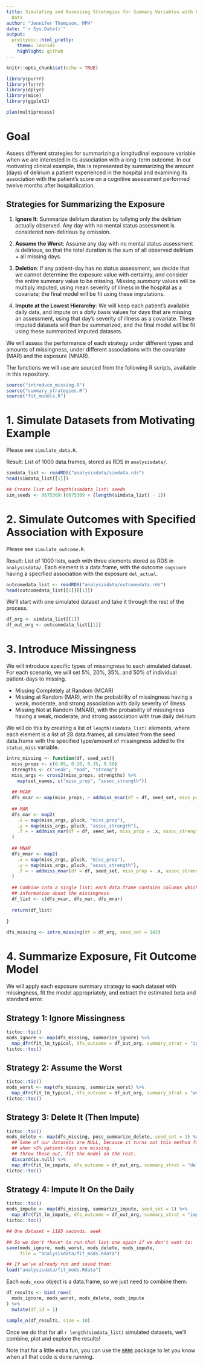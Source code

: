 ```yaml
---
title: Simulating and Assessing Strategies for Summary Variables with Partially Missing
  Data
author: "Jennifer Thompson, MPH"
date: "`r Sys.Date()`"
output:
  prettydoc::html_pretty:
    theme: leonids
    highlight: github
---
```


```r
knitr::opts_chunk$set(echo = TRUE)

library(purrr)
library(furrr)
library(dplyr)
library(mice)
library(ggplot2)

plan(multiprocess)

```

# Goal

Assess different strategies for summarizing a longitudinal exposure variable
when we are interested in its association with a long-term outcome. In our
motivating clinical example, this is represented by summarizing the amount
(days) of delirium a patient experienced in the hospital and examining its
association with the patient's score on a cognitive assessment performed twelve
months after hospitalization.

## Strategies for Summarizing the Exposure

1. **Ignore It**: Summarize delirium duration by tallying only the delirium
actually observed. Any day with no mental status assessment is considered
non-delirious by omission.

1. **Assume the Worst**: Assume any day with no mental status assessment *is*
delirious, so that the total duration is the sum of all observed delirium + all
missing days.

1. **Deletion**: If any patient-day has no status assessment, we decide that we
cannot determine the exposure value with certainty, and consider the entire
summary value to be missing. Missing *summary* values will be multiply imputed,
using mean severity of illness in the hospital as a covariate; the final model
will be fit using these imputations.

1. **Impute at the Lowest Hierarchy**: We will keep each patient's available
daily data, and impute on a *daily* basis values for days that are missing an
assessment, using that day's severity of illness as a covariate. These imputed
datasets will then be summarized, and the final model will be fit using these
summarized imputed datasets.

We will assess the performance of each strategy under different types and
amounts of missingness, under different associations with the covariate (MAR)
and the exposure (MNAR).

The functions we will use are sourced from the following R scripts, available
in this repository.

```r
source("introduce_missing.R")
source("summary_strategies.R")
source("fit_models.R")

```

# 1. Simulate Datasets from Motivating Example

Please see `simulate_data.R`.

Result: List of 1000 data.frames, stored as RDS in `analysisdata/`.

```r
simdata_list <- readRDS("analysisdata/simdata.rds")
head(simdata_list[[1]])

## Create list of length(simdata_list) seeds
sim_seeds <- 8675309:(8675309 + (length(simdata_list) - 1))

```

# 2. Simulate Outcomes with Specified Association with Exposure

Please see `simulate_outcome.R`.

Result: List of 1000 lists, each with three elements stored as RDS in
`analysisdata/`. Each element is a data.frame, with the outcome `cogscore`
having a specified association with the exposure `del_actual`.

```r
outcomedata_list <- readRDS("analysisdata/outcomedata.rds")
head(outcomedata_list[[1]][[1]])

```

We'll start with one simulated dataset and take it through the rest of the
process.

```r
df_org <- simdata_list[[1]]
df_out_org <- outcomedata_list[[1]]

```

# 3. Introduce Missingness

We will introduce specific types of missingness to each simulated dataset. For
each scenario, we will set 5%, 20%, 35%, and 50% of individual patient-days to
missing.

- Missing Completely at Random (MCAR)
- Missing at Random (MAR), with the probability of missingness having a weak,
moderate, and strong association with daily severity of illness
- Missing Not at Random (MNAR), with the probability of missingness having a
weak, moderate, and strong association with true daily delirium

We will do this by creating a list of `length(simdata_list)` elements, where
each element is a list of 28 data.frames, all simulated from the seed data.frame
with the specified type/amount of missingness added to the `status_miss`
variable.

```r
intro_missing <- function(df, seed_set){
  miss_props <- c(0.05, 0.20, 0.35, 0.50)
  strengths <- c("weak", "mod", "strong")
  miss_args <- cross2(miss_props, strengths) %>%
    map(set_names, c("miss_prop", "assoc_strength"))
  
  ## MCAR
  dfs_mcar <- map(miss_props, ~ addmiss_mcar(df = df, seed_set, miss_prop = .))
  
  ## MAR
  dfs_mar <- map2(
    .x = map(miss_args, pluck, "miss_prop"),
    .y = map(miss_args, pluck, "assoc_strength"),
    .f = ~ addmiss_mar(df = df, seed_set, miss_prop = .x, assoc_strength = .y)
  )
  
  ## MNAR
  dfs_mnar <- map2(
    .x = map(miss_args, pluck, "miss_prop"),
    .y = map(miss_args, pluck, "assoc_strength"),
    .f = ~ addmiss_mnar(df = df, seed_set, miss_prop = .x, assoc_strength = .y)
  )
  
  ## Combine into a single list; each data.frame contains columns which specify
  ## information about the missingness
  df_list <- c(dfs_mcar, dfs_mar, dfs_mnar)
  
  return(df_list)
  
}

dfs_missing <- intro_missing(df = df_org, seed_set = 143)

```

# 4. Summarize Exposure, Fit Outcome Model

We will apply each exposure summary strategy to each dataset with missingness,
fit the model appropriately, and extract the estimated beta and standard error.

## Strategy 1: Ignore Missingness

```r
tictoc::tic()
mods_ignore <- map(dfs_missing, summarize_ignore) %>%
  map_dfr(fit_lm_typical, dfs_outcome = df_out_org, summary_strat = "ignore")
tictoc::toc()

```

## Strategy 2: Assume the Worst

```r
tictoc::tic()
mods_worst <- map(dfs_missing, summarize_worst) %>%
  map_dfr(fit_lm_typical, dfs_outcome = df_out_org, summary_strat = "worst")
tictoc::toc()

```

## Strategy 3: Delete It (Then Impute)

```r
tictoc::tic()
mods_delete <- map(dfs_missing, poss_summarize_delete, seed_set = 1) %>%
  ## Some of our datasets are NULL, because it turns out this method falls apart
  ## when >5% patient-days are missing.
  ## Throw those out, fit the model on the rest.
  discard(is.null) %>%
  map_dfr(fit_lm_impute, dfs_outcome = df_out_org, summary_strat = "delete")
tictoc::toc()

```

## Strategy 4: Impute It On the Daily

```r
tictoc::tic()
mods_impute <- map(dfs_missing, summarize_impute, seed_set = 1) %>%
  map_dfr(fit_lm_impute, dfs_outcome = df_out_org, summary_strat = "impute")
tictoc::toc()

## One dataset = 1105 seconds. eeek

```

```r
## So we don't *have* to run that last one again if we don't want to:
save(mods_ignore, mods_worst, mods_delete, mods_impute,
     file = "analysisdata/fit_mods.Rdata")

```

```r
## If we've already run and saved them:
load("analysisdata/fit_mods.Rdata")

```

Each `mods_xxxx` object is a data.frame, so we just need to combine them:

```r
df_results <- bind_rows(
  mods_ignore, mods_worst, mods_delete, mods_impute
) %>%
  mutate(df_id = 1)

sample_n(df_results, size = 10)

```

Once we do that for all `r length(simdata_list)` simulated datasets, we'll
combine, plot and explore the results!

Note that for a little extra fun, you can use the [`BRRR`](https://github.com/brooke-watson/BRRR) package to let you know when all
that code is done running.